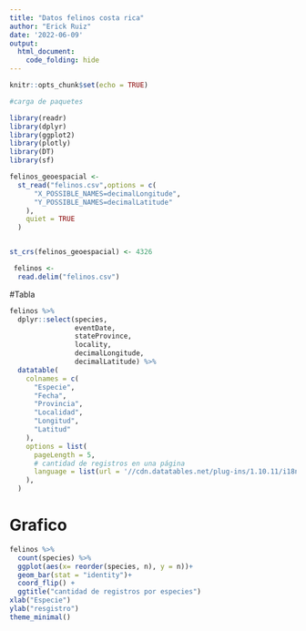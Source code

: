 ---
title: "Datos felinos costa rica"
author: "Erick Ruiz"
date: '2022-06-09'
output: 
  html_document:
    code_folding: hide
---

```{r setup, include=FALSE}
knitr::opts_chunk$set(echo = TRUE)
```

```{r carga_paquetes, message=FALSE}
#carga de paquetes

library(readr)
library(dplyr)
library(ggplot2)
library(plotly)
library(DT)
library(sf)
```

```{r lectura_datos_geoespacial, message= FALSE}
felinos_geoespacial <-
  st_read("felinos.csv",options = c(
      "X_POSSIBLE_NAMES=decimalLongitude", 
      "Y_POSSIBLE_NAMES=decimalLatitude"  
    ),
    quiet = TRUE
  )


st_crs(felinos_geoespacial) <- 4326
```


```{r Lectura_datos_tabulares, message=FALSE}
 felinos <-
  read.delim("felinos.csv")
```
#Tabla

```{r Tabla}
felinos %>%
  dplyr::select(species,
                eventDate,
                stateProvince,
                locality,
                decimalLongitude,
                decimalLatitude) %>%
  datatable(
    colnames = c(
      "Especie",
      "Fecha",
      "Provincia",
      "Localidad",
      "Longitud",
      "Latitud"
    ),
    options = list(
      pageLength = 5,
      # cantidad de registros en una página
      language = list(url = '//cdn.datatables.net/plug-ins/1.10.11/i18n/Spanish.json') # traducción al español
    ),
  )
```
# Grafico

```{r Grafico}
felinos %>%
  count(species) %>%
  ggplot(aes(x= reorder(species, n), y = n))+
  geom_bar(stat = "identity")+
  coord_flip() +
  ggtitle("cantidad de registros por especies")
xlab("Especie")
ylab("resgistro")
theme_minimal()
```

